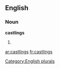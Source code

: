 
==English==

===Noun===
'''castlings'''

# {{plural of|[[castling]]}}

[[Category:English plurals]]

[[ar:castlings]]
[[fr:castlings]]